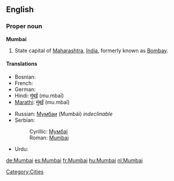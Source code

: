 ==English==

===Proper noun===
'''Mumbai'''

# State capital of [[Maharashtra]], [[India]], formerly known as [[Bombay]].

====Translations====
{{top}}
* Bosnian: {{t-|bs|Mumbaj|m}}
* French: {{t+|fr|Bombay|f}}
* German: {{t-|de|Mumbai|n}}
* Hindi: [[मुंबई]] (mu.mbaī)
* [[Marathi]]: [[मुंबई]] (mu.mbaī)
{{mid}}
* Russian: [[Мумбаи]] (Mumbái) ''indeclinable''
* Serbian:
*: Cyrillic: [[Мумбај#Serbian|Мумбај]] {{m}}
*: Roman: [[Mumbaj#Serbian|Mumbaj]] {{m}}
* Urdu: {{ur-Arab|[[ممبئ|مُمبئ]]}}
{{bottom}}

[[Category:Cities]]

[[de:Mumbai]]
[[es:Mumbai]]
[[fr:Mumbai]]
[[hu:Mumbai]]
[[nl:Mumbai]]